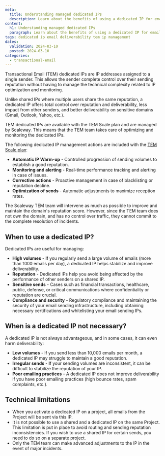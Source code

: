 ```yaml
---
meta:
  title: Understanding managed dedicated IPs
  description: Learn about the benefits of using a dedicated IP for email sending, how TEM-managed dedicated IPs work, and when to use them.
content:
  h1: Understanding managed dedicated IPs
  paragraph: Learn about the benefits of using a dedicated IP for email sending, how TEM-managed dedicated IPs work, and when to use them.
tags: dedicated ip email deliverability tem ip management
dates:
  validation: 2024-03-10
  posted: 2024-03-10
categories:
  - transactional-email
---
```


Transactional Email (TEM) dedicated IPs are IP addresses assigned to a single sender. This allows the sender complete control over their sending reputation without having to manage the technical complexity related to IP optimization and monitoring.

Unlike shared IPs where multiple users share the same reputation, a dedicated IP offers total control over reputation and deliverability, less impact from other senders, and better deliverability on sensitive domains (Gmail, Outlook, Yahoo, etc.).

TEM dedicated IPs are available with the TEM Scale plan and are managed by Scaleway. This means that the TEM team takes care of optimizing and monitoring the dedicated IPs.

The following dedicated IP management actions are included with the [TEM Scale plan](/concepts#scale-plan):
- **Automatic IP Warm-up** - Controlled progression of sending volumes to establish a good reputation.
- **Monitoring and alerting** - Real-time performance tracking and alerting in case of issues.
- **Corrective actions** - Proactive management in case of blacklisting or reputation decline.
- **Optimization of sends** - Automatic adjustments to maximize reception rates.

<Message type="important">
  The Scaleway TEM team will intervene as much as possible to improve and maintain the domain's reputation score. However, since the TEM team does not own the domain, and has no control over traffic, they cannot commit to the complete resolution of incidents.
</Message>

## When to use a dedicated IP?

Dedicated IPs are useful for managing:

- **High volumes** - If you regularly send a large volume of emails (more than 1000 emails per day), a dedicated IP helps stabilize and improve deliverability.
- **Reputation** - Dedicated IPs help you avoid being affected by the performance of other senders on a shared IP.
- **Sensitive sends** - Cases such as financial transactions, healthcare, public, defense, or critical communications where confidentiality or reputation are crucial.
- **Compliance and security** - Regulatory compliance and maintaining the security of your email sending infrastructure, including obtaining necessary certifications and whitelisting your email sending IPs.

## When is a dedicated IP not necessary?

A dedicated IP is not always advantageous, and in some cases, it can even harm deliverability:

- **Low volumes** - If you send less than 10,000 emails per month, a dedicated IP may struggle to maintain a good reputation.
- **Irregular sends** - If your sending volumes are inconsistent, it can be difficult to stabilize the reputation of your IP.
- **Poor emailing practices** - A dedicated IP does not improve deliverability if you have poor emailing practices (high bounce rates, spam complaints, etc.).

## Technical limitations

- When you activate a dedicated IP on a project, all emails from the Project will be sent via this IP.
- It is not possible to use a shared and a dedicated IP on the same Project. This limitation is put in place to avoid routing and sending reputation inconsistencies. If you wish to use a shared IP for certain sends, you need to do so on a separate project.
- Only the TEM team can make advanced adjustments to the IP in the event of major incidents.